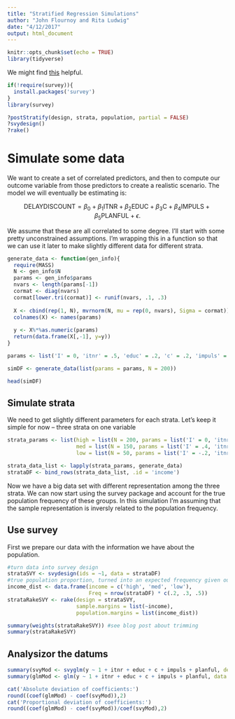 ```yaml
---
title: "Stratified Regression Simulations"
author: "John Flournoy and Rita Ludwig"
date: "4/12/2017"
output: html_document
---
```


```r
knitr::opts_chunk$set(echo = TRUE)
library(tidyverse)
```

We might find [this](http://tophcito.blogspot.com/2014/04/survey-computing-your-own-post.html) helpful.

```r
if(!require(survey)){
  install.packages('survey')
} 
library(survey)

?postStratify(design, strata, population, partial = FALSE)
?svydesign()
?rake()
```

# Simulate some data

We want to create a set of correlated predictors, and then to compute our outcome variable from those predictors to create a realistic scenario. The model we will eventually be estimating is:

$$
\text{DELAYDISCOUNT} = \beta_0 + \beta_1\text{ITNR} + \beta_2\text{EDUC}+\beta_3\text{C}+\beta_4\text{IMPULS}+\beta_5\text{PLANFUL}+\epsilon.
$$

We assume that these are all correlated to some degree. I'll start with some pretty unconstrained assumptions. I'm wrapping this in a function so that we can use it later to make slightly different data for different strata.

```r
generate_data <- function(gen_info){
  require(MASS)
  N <- gen_info$N
  params <- gen_info$params
  nvars <- length(params[-1])
  cormat <- diag(nvars)
  cormat[lower.tri(cormat)] <- runif(nvars, .1, .3)
  
  X <- cbind(rep(1, N), mvrnorm(N, mu = rep(0, nvars), Sigma = cormat))
  colnames(X) <- names(params)
  
  y <- X%*%as.numeric(params)
  return(data.frame(X[,-1], y=y))
}

params <- list('I' = 0, 'itnr' = .5, 'educ' = .2, 'c' = .2, 'impuls' = .1, 'planful' = .2)

simDF <- generate_data(list(params = params, N = 200))

head(simDF)
```
## Simulate strata

We need to get slightly different parameters for each strata. Let's keep it simple for now -- three strata on one variable

```r
strata_params <- list(high = list(N = 200, params = list('I' = 0, 'itnr' = .5, 'educ' = .2, 'c' = .2, 'impuls' = .3, 'planful' = .2)),
                      med = list(N = 150, params = list('I' = .4, 'itnr' = .1, 'educ' = .3, 'c' = .25, 'impuls' = .1, 'planful' = .5)),
                      low = list(N = 50, params = list('I' = -.2, 'itnr' = .8, 'educ' = .1, 'c' = .15, 'impuls' = .2, 'planful' = .1)))

strata_data_list <- lapply(strata_params, generate_data)
strataDF <- bind_rows(strata_data_list, .id = 'income')
```

Now we have a big data set with different representation among the three strata. We can now start using the survey package and account for the true population frequency of these groups. In this simulation I'm assuming that the sample representation is inversly related to the population frequency.

## Use survey

First we prepare our data with the information we have about the population.

```r
#turn data into survey design
strataSVY <- svydesign(ids = ~1, data = strataDF)
#true population proportion, turned into an expected frequency given our total sample size
income_dist <- data.frame(income = c('high', 'med', 'low'), 
                          Freq = nrow(strataDF) * c(.2, .3, .5))
strataRakeSVY <- rake(design = strataSVY,
                      sample.margins = list(~income),
                      population.margins = list(income_dist))

summary(weights(strataRakeSVY)) #see blog post about trimming
summary(strataRakeSVY)
```

## Analysizor the datums

```r
summary(svyMod <- svyglm(y ~ 1 + itnr + educ + c + impuls + planful, design = strataRakeSVY))
summary(glmMod <- glm(y ~ 1 + itnr + educ + c + impuls + planful, data = strataDF))

cat('Absolute deviation of coefficients:')
round((coef(glmMod) - coef(svyMod)),2)
cat('Proportional deviation of coefficients:')
round((coef(glmMod) - coef(svyMod))/coef(svyMod),2)
```